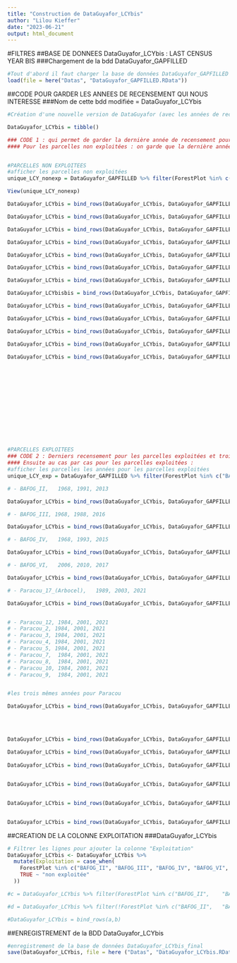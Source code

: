 ---
title: "Construction de DataGuyafor_LCYbis"
author: "Lilou Kieffer"
date: "2023-06-21"
output: html_document
---


#FILTRES 
##BASE DE DONNEES DataGuyafor_LCYbis : LAST CENSUS YEAR BIS
###Chargement de la bdd DataGuyafor_GAPFILLED
```{r}
#Tout d'abord il faut charger la base de données DataGuyafor_GAPFILLED qui va nous servir à créer la prochaine 
load(file = here("Datas", "DataGuyafor_GAPFILLED.RData"))
```

##CODE POUR GARDER LES ANNEES DE RECENSEMENT QUI NOUS INTERESSE
###Nom de cette bdd modifiée = DataGuyafor_LCYbis
```{r}
#Création d'une nouvelle version de DataGuyafor (avec les années de recensement qui nous intéresse pour les parcelles exploitées)

DataGuyafor_LCYbis = tibble()

### CODE 1 : qui permet de garder la dernière année de recensement pour chaque parcelle non exploitée de DataGuyafor
#### Pour les parcelles non exploitées : on garde que la dernière année


#PARCELLES NON EXPLOITEES 
#afficher les parcelles non exploitées
unique_LCY_nonexp = DataGuyafor_GAPFILLED %>% filter(ForestPlot %in% c("Acarouany_Javouhey","Paracou_6", "Paracou_16", "Paracou_15", "Paracou_14","Paracou_13", "Paracou_11", "Paracou_1", "Montagne_Plomb_Crique_plomb", "Laussat_Laussat", "BAFOG_VII", "BAFOG_V", "BAFOG_I")) %>% select (ForestPlot, CensusYear) %>% unique() 

View(unique_LCY_nonexp)

DataGuyafor_LCYbis = bind_rows(DataGuyafor_LCYbis, DataGuyafor_GAPFILLED %>% filter(CensusYear == "2019", ForestPlot == "Acarouany_Javouhey"))

DataGuyafor_LCYbis = bind_rows(DataGuyafor_LCYbis, DataGuyafor_GAPFILLED %>% filter(CensusYear == "2022", ForestPlot == "Paracou_6"))

DataGuyafor_LCYbis = bind_rows(DataGuyafor_LCYbis, DataGuyafor_GAPFILLED %>% filter(CensusYear == "2020", ForestPlot == "Paracou_16"))

DataGuyafor_LCYbis = bind_rows(DataGuyafor_LCYbis, DataGuyafor_GAPFILLED %>% filter(CensusYear == "2022", ForestPlot == "Paracou_15"))

DataGuyafor_LCYbis = bind_rows(DataGuyafor_LCYbis, DataGuyafor_GAPFILLED %>% filter(CensusYear == "2022", ForestPlot == "Paracou_14"))

DataGuyafor_LCYbis = bind_rows(DataGuyafor_LCYbis, DataGuyafor_GAPFILLED %>% filter(CensusYear == "2022", ForestPlot == "Paracou_13"))

DataGuyafor_LCYbis = bind_rows(DataGuyafor_LCYbis, DataGuyafor_GAPFILLED %>% filter(CensusYear == "2022", ForestPlot == "Paracou_11"))

DataGuyafor_LCYbisbis = bind_rows(DataGuyafor_LCYbis, DataGuyafor_GAPFILLED %>% filter(CensusYear == "2022", ForestPlot == "Paracou_1"))

DataGuyafor_LCYbis = bind_rows(DataGuyafor_LCYbis, DataGuyafor_GAPFILLED %>% filter(CensusYear == "2021", ForestPlot == "Montagne_Plomb_Crique_plomb"))

DataGuyafor_LCYbis = bind_rows(DataGuyafor_LCYbis, DataGuyafor_GAPFILLED %>% filter(CensusYear == "2019", ForestPlot == "Laussat_Laussat"))

DataGuyafor_LCYbis = bind_rows(DataGuyafor_LCYbis, DataGuyafor_GAPFILLED %>% filter(CensusYear == "2014", ForestPlot == "BAFOG_VII"))

DataGuyafor_LCYbis = bind_rows(DataGuyafor_LCYbis, DataGuyafor_GAPFILLED %>% filter(CensusYear %in% c("2012"), ForestPlot == "BAFOG_V"))

DataGuyafor_LCYbis = bind_rows(DataGuyafor_LCYbis, DataGuyafor_GAPFILLED %>% filter(CensusYear %in% c("2008"), ForestPlot == "BAFOG_I"))














#PARCELLES EXPLOITEES 
### CODE 2 : Derniers recensement pour les parcelles exploitées et trois années différents pour les parcelles exploitées 
#### Ensuite au cas par cas pour les parcelles exploitées : 
#afficher les parcelles les années pour les parcelles exploitées
unique_LCY_exp = DataGuyafor_GAPFILLED %>% filter(ForestPlot %in% c("BAFOG_II","BAFOG_III","BAFOG_IV","Paracou_12","Paracou_2","Paracou_3","Paracou_4","Paracou_5","Paracou_7","Paracou_8","Paracou_9","Paracou_10")) %>% select (ForestPlot, CensusYear) %>% unique() 

# - BAFOG_II,	1968, 1991, 2013

DataGuyafor_LCYbis = bind_rows(DataGuyafor_LCYbis, DataGuyafor_GAPFILLED %>% filter(CensusYear %in% c("1968", "2000", "2013"), ForestPlot == "BAFOG_II"))

# - BAFOG_III, 1968, 1988, 2016

DataGuyafor_LCYbis = bind_rows(DataGuyafor_LCYbis, DataGuyafor_GAPFILLED %>% filter(CensusYear %in% c("1968", "2002", "2016"), ForestPlot == "BAFOG_III"))

# - BAFOG_IV,	1968, 1993, 2015

DataGuyafor_LCYbis = bind_rows(DataGuyafor_LCYbis, DataGuyafor_GAPFILLED %>% filter(CensusYear %in% c("1968", "2001", "2015"), ForestPlot == "BAFOG_IV")) 

# - BAFOG_VI,	2006, 2010, 2017

DataGuyafor_LCYbis = bind_rows(DataGuyafor_LCYbis, DataGuyafor_GAPFILLED %>% filter(CensusYear %in% c("2006", "2010", "2017"), ForestPlot == "BAFOG_VI"))

# - Paracou_17_(Arbocel),	1989, 2003, 2021

DataGuyafor_LCYbis = bind_rows(DataGuyafor_LCYbis, DataGuyafor_GAPFILLED %>% filter(CensusYear %in% c("1989", "2003", "2021"), ForestPlot == "Paracou_17_(Arbocel)"))


# - Paracou_12,	1984, 2001, 2021
# - Paracou_2, 1984, 2001, 2021	
# - Paracou_3, 1984, 2001, 2021		
# - Paracou_4, 1984, 2001, 2021		
# - Paracou_5, 1984, 2001, 2021	
# - Paracou_7, 	1984, 2001, 2021	
# - Paracou_8,	1984, 2001, 2021	
# - Paracou_10,	1984, 2001, 2021	
# - Paracou_9,  1984, 2001, 2021	


#les trois mêmes années pour Paracou 

DataGuyafor_LCYbis = bind_rows(DataGuyafor_LCYbis, DataGuyafor_GAPFILLED %>% filter(CensusYear %in% c("1984", "1988", "2021"), ForestPlot == "Paracou_12"))
                                                                                                    DataGuyafor_LCYbis = bind_rows(DataGuyafor_LCYbis, DataGuyafor_GAPFILLED %>% filter(CensusYear %in% c("1984", "1988", "2021"), ForestPlot == "Paracou_2"))
                                                                                                            
                                                                                                    DataGuyafor_LCYbis = bind_rows(DataGuyafor_LCYbis, DataGuyafor_GAPFILLED %>% filter(CensusYear %in% c("1984", "1988", "2021"), ForestPlot == "Paracou_3"))
                                                                                                        
DataGuyafor_LCYbis = bind_rows(DataGuyafor_LCYbis, DataGuyafor_GAPFILLED %>% filter(CensusYear %in% c("1984", "1988", "2021"), ForestPlot == "Paracou_4"))                                                                                                           
                                                                                                            
DataGuyafor_LCYbis = bind_rows(DataGuyafor_LCYbis, DataGuyafor_GAPFILLED %>% filter(CensusYear %in% c("1984", "1988", "2021"), ForestPlot == "Paracou_5"))                                                                                                            
                                                                                                            
DataGuyafor_LCYbis = bind_rows(DataGuyafor_LCYbis, DataGuyafor_GAPFILLED %>% filter(CensusYear %in% c("1984", "1988", "2021"), ForestPlot == "Paracou_7"))


DataGuyafor_LCYbis = bind_rows(DataGuyafor_LCYbis, DataGuyafor_GAPFILLED %>% filter(CensusYear %in% c("1984", "1988", "2021"), ForestPlot == "Paracou_8"))


DataGuyafor_LCYbis = bind_rows(DataGuyafor_LCYbis, DataGuyafor_GAPFILLED %>% filter(CensusYear %in% c("1984", "1988", "2021"), ForestPlot == "Paracou_9"))


DataGuyafor_LCYbis = bind_rows(DataGuyafor_LCYbis, DataGuyafor_GAPFILLED %>% filter(CensusYear %in% c("1984", "1988", "2021"), ForestPlot == "Paracou_10"))

```



##CREATION DE LA COLONNE EXPLOITATION 
###DataGuyafor_LCYbis
```{r}
# Filtrer les lignes pour ajouter la colonne "Exploitation"
DataGuyafor_LCYbis <- DataGuyafor_LCYbis %>%
  mutate(Exploitation = case_when(
    ForestPlot %in% c("BAFOG_II", "BAFOG_III", "BAFOG_IV", "BAFOG_VI", "Paracou_12", "Paracou_17_(Arbocel)", "Paracou_2", "Paracou_3", "Paracou_4", "Paracou_5", "Paracou_7", "Paracou_8", "Paracou_10", "Paracou_9") ~ "exploitée",
    TRUE ~ "non exploitée"
  ))

#c = DataGuyafor_LCYbis %>% filter(ForestPlot %in% c("BAFOG_II",	"BAFOG_III",	"BAFOG_IV",	"BAFOG_VI",	"Paracou_12",	"Paracou_17_(Arbocel)",	"Paracou_2",	"Paracou_3",	"Paracou_4",	"Paracou_5",	"Paracou_7",	"Paracou_8",	"Paracou_10",	"Paracou_9")) %>% mutate(Exploitation = "exploitée")

#d = DataGuyafor_LCYbis %>% filter(!ForestPlot %in% c("BAFOG_II",	"BAFOG_III",	"BAFOG_IV",	"BAFOG_VI",	"Paracou_12",	"Paracou_17_(Arbocel)",	"Paracou_2",	"Paracou_3",	"Paracou_4",	"Paracou_5",	"Paracou_7",	"Paracou_8",	"Paracou_10",	"Paracou_9")) %>% mutate(Exploitation = "non exploitée")

#DataGuyafor_LCYbis = bind_rows(a,b)
```

##ENREGISTREMENT de la BDD DataGuyafor_LCYbis
```{r}
#enregistrement de la base de données DataGuyafor_LCYbis_final 
save(DataGuyafor_LCYbis, file = here ("Datas", "DataGuyafor_LCYbis.RData"))
```